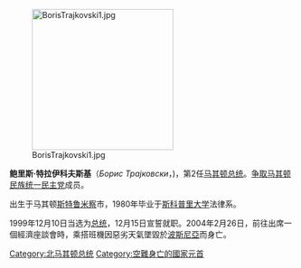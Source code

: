 
[[File:BorisTrajkovski1.jpg|250px]]

'''鲍里斯·特拉伊科夫斯基'''（''Борис Трајковски''，{{bd|1956年|6月25日|2004年|2月26日|catIDX=T}})，第2任[[马其顿共和国总统|马其顿总统]]。[[争取马其顿民族统一民主党|争取马其顿民族统一民主党]]成员。

出生于马其顿[[斯特鲁米察|斯特鲁米察]]市，1980年毕业于[[斯科普里大学|斯科普里大学]]法律系。

1999年12月10日当选为[[总统|总统]]，12月15日宣誓就职。2004年2月26日，前往出席一個經濟座談會時，乘搭班機因惡劣天氣墜毀於[[波斯尼亞|波斯尼亞]]而身亡。

{{start box}}
{{succession box|[[基罗·格利戈罗夫|基罗·格利戈罗夫]]|[[布兰科·茨尔文科夫斯基|布兰科·茨尔文科夫斯基]]|[[马其顿共和国总统|马其顿共和国总统]]|1999年－2004年}}
{{end box}}

{{Authority control}}
[[Category:北马其顿总统|Category:北马其顿总统]]
[[Category:空難身亡的國家元首|Category:空難身亡的國家元首]]